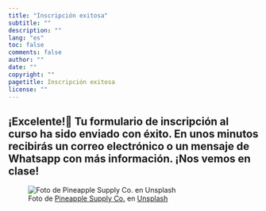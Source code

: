 ```yaml
---
title: "Inscripción exitosa"
subtitle: ""
description: ""
lang: "es"
toc: false
comments: false
author: ""
date: ""
copyright: ""
pagetitle: Inscripción exitosa
license: ""
---
```


## ¡Excelente!🎉 Tu formulario de inscripción al curso ha sido enviado con éxito. En unos minutos recibirás un correo electrónico o un mensaje de Whatsapp con más información. ¡Nos vemos en clase!

![Foto de <a href="https://unsplash.com/es/@pineapple?utm_content=creditCopyText&utm_medium=referral&utm_source=unsplash">Pineapple Supply Co.</a> en <a href="https://unsplash.com/es/fotos/varias-pinas-en-una-fiesta-qWlkCwBnwOE?utm_content=creditCopyText&utm_medium=referral&utm_source=unsplash">Unsplash</a>](images/party.jpg)

